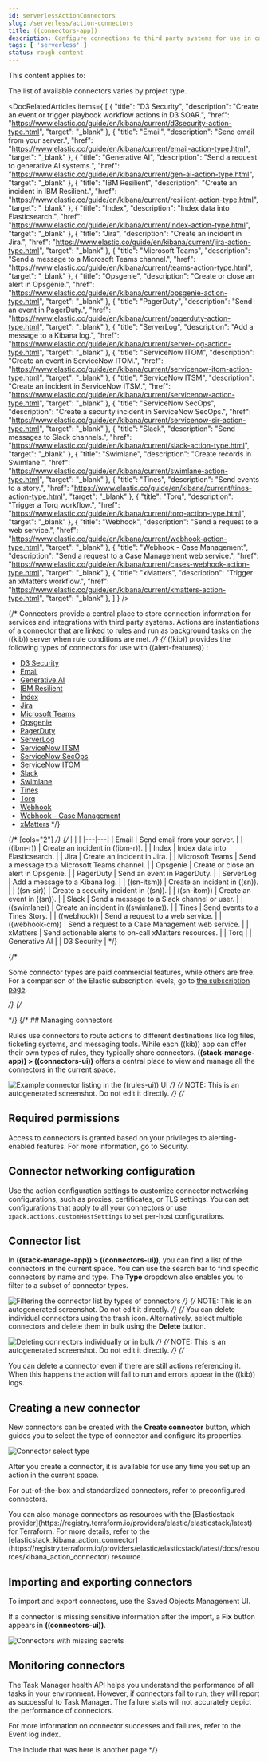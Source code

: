 ```yaml
---
id: serverlessActionConnectors
slug: /serverless/action-connectors
title: ((connectors-app))
description: Configure connections to third party systems for use in cases and rules.
tags: [ 'serverless' ]
status: rough content
---
```



<RoughContent />

This content applies to: <DocBadge template="elasticsearch" slug="/serverless/elasticsearch/what-is-elasticsearch-serverless" /> <DocBadge template="observability" slug="/serverless/observability/what-is-observability-serverless" /> <DocBadge template="security" slug="/serverless/security/what-is-security-serverless" /> 

The list of available connectors varies by project type.

<DocRelatedArticles
  items={
    [
      {
        "title": "D3 Security",
        "description": "Create an event or trigger playbook workflow actions in D3 SOAR.",
        "href": "https://www.elastic.co/guide/en/kibana/current/d3security-action-type.html",
        "target": "_blank"
      },
      {
        "title": "Email",
        "description": "Send email from your server.",
        "href": "https://www.elastic.co/guide/en/kibana/current/email-action-type.html",
        "target": "_blank"
      },
      {
        "title": "Generative AI",
        "description": "Send a request to generative AI systems.",
        "href": "https://www.elastic.co/guide/en/kibana/current/gen-ai-action-type.html",
        "target": "_blank"
      },
      {
        "title": "IBM Resilient",
        "description": "Create an incident in IBM Resilient.",
        "href": "https://www.elastic.co/guide/en/kibana/current/resilient-action-type.html",
        "target": "_blank"
      },
      {
        "title": "Index",
        "description": "Index data into Elasticsearch.",
        "href": "https://www.elastic.co/guide/en/kibana/current/index-action-type.html",
        "target": "_blank"
      },
      {
        "title": "Jira",
        "description": "Create an incident in Jira.",
        "href": "https://www.elastic.co/guide/en/kibana/current/jira-action-type.html",
        "target": "_blank"
      },
      {
        "title": "Microsoft Teams",
        "description": "Send a message to a Microsoft Teams channel.",
        "href": "https://www.elastic.co/guide/en/kibana/current/teams-action-type.html",
        "target": "_blank"
      },
      {
        "title": "Opsgenie",
        "description": "Create or close an alert in Opsgenie.",
        "href": "https://www.elastic.co/guide/en/kibana/current/opsgenie-action-type.html",
        "target": "_blank"
      },
      {
        "title": "PagerDuty",
        "description": "Send an event in PagerDuty.",
        "href": "https://www.elastic.co/guide/en/kibana/current/pagerduty-action-type.html",
        "target": "_blank"
      },
      {
        "title": "ServerLog",
        "description": "Add a message to a Kibana log.",
        "href": "https://www.elastic.co/guide/en/kibana/current/server-log-action-type.html",
        "target": "_blank"
      },
      {
        "title": "ServiceNow ITOM",
        "description": "Create an event in ServiceNow ITOM.",
        "href": "https://www.elastic.co/guide/en/kibana/current/servicenow-itom-action-type.html",
        "target": "_blank"
        },
      {
        "title": "ServiceNow ITSM",
        "description": "Create an incident in ServiceNow ITSM.",
        "href": "https://www.elastic.co/guide/en/kibana/current/servicenow-action-type.html",
        "target": "_blank"
      },
      {
        "title": "ServiceNow SecOps",
        "description": "Create a security incident in ServiceNow SecOps.",
        "href": "https://www.elastic.co/guide/en/kibana/current/servicenow-sir-action-type.html",
        "target": "_blank"
      },
      {
        "title": "Slack",
        "description": "Send messages to Slack channels.",
        "href": "https://www.elastic.co/guide/en/kibana/current/slack-action-type.html",
        "target": "_blank"
      },
      {
        "title": "Swimlane",
        "description": "Create records in Swimlane.",
        "href": "https://www.elastic.co/guide/en/kibana/current/swimlane-action-type.html",
        "target": "_blank"
      },
      {
        "title": "Tines",
        "description": "Send events to a story.",
        "href": "https://www.elastic.co/guide/en/kibana/current/tines-action-type.html",
        "target": "_blank"
      },
      {
        "title": "Torq",
        "description": "Trigger a Torq workflow.",
        "href": "https://www.elastic.co/guide/en/kibana/current/torq-action-type.html",
        "target": "_blank"
      },
      {
        "title": "Webhook",
        "description": "Send a request to a web service.",
        "href": "https://www.elastic.co/guide/en/kibana/current/webhook-action-type.html",
        "target": "_blank"
      },
      {
        "title": "Webhook - Case Management",
        "description": "Send a request to a Case Management web service.",
        "href": "https://www.elastic.co/guide/en/kibana/current/cases-webhook-action-type.html",
        "target": "_blank"
        },
      {
        "title": "xMatters",
        "description": "Trigger an xMatters workflow.",
        "href": "https://www.elastic.co/guide/en/kibana/current/xmatters-action-type.html",
        "target": "_blank"
      },
    ]
  }
/>

{/* Connectors provide a central place to store connection information for services and integrations with third party systems. 
Actions are instantiations of a connector that are linked to rules and run as background tasks on the ((kib)) server when rule conditions are met. */}
{/* ((kib)) provides the following types of connectors for use with ((alert-features)) :

- [D3 Security](((kibana-ref))/d3security-action-type.html)
- [Email](((kibana-ref))/email-action-type.html)
- [Generative AI](((kibana-ref))/gen-ai-action-type.html)
- [IBM Resilient](((kibana-ref))/resilient-action-type.html)
- [Index](((kibana-ref))/index-action-type.html)
- [Jira](((kibana-ref))/jira-action-type.html)
- [Microsoft Teams](((kibana-ref))/teams-action-type.html)
- [Opsgenie](((kibana-ref))/opsgenie-action-type.html)
- [PagerDuty](((kibana-ref))/pagerduty-action-type.html)
- [ServerLog](((kibana-ref))/server-log-action-type.html)
- [ServiceNow ITSM](((kibana-ref))/servicenow-action-type.html)
- [ServiceNow SecOps](((kibana-ref))/servicenow-sir-action-type.html)
- [ServiceNow ITOM](((kibana-ref))/servicenow-itom-action-type.html)
- [Slack](((kibana-ref))/slack-action-type.html)
- [Swimlane](((kibana-ref))/swimlane-action-type.html)
- [Tines](((kibana-ref))/tines-action-type.html)
- [Torq](((kibana-ref))/torq-action-type.html)
- [Webhook](((kibana-ref))/webhook-action-type.html)
- [Webhook - Case Management](((kibana-ref))/cases-webhook-action-type.html)
- [xMatters](((kibana-ref))/xmatters-action-type.html) */}

{/* [cols="2"] */}
{/* |  |  |
|---|---|
| <DocLink id="enKibanaEmailActionType">Email</DocLink> | Send email from your server. |
| <DocLink id="enKibanaResilientActionType">((ibm-r))</DocLink> | Create an incident in ((ibm-r)). |
| <DocLink id="enKibanaIndexActionType">Index</DocLink> | Index data into Elasticsearch. |
| <DocLink id="enKibanaJiraActionType">Jira</DocLink> | Create an incident in Jira. |
| <DocLink id="enKibanaTeamsActionType">Microsoft Teams</DocLink> | Send a message to a Microsoft Teams channel. |
| <DocLink id="enKibanaOpsgenieActionType">Opsgenie</DocLink> | Create or close an alert in Opsgenie. |
| <DocLink id="enKibanaPagerdutyActionType">PagerDuty</DocLink> | Send an event in PagerDuty. |
| <DocLink id="enKibanaServerLogActionType">ServerLog</DocLink> | Add a message to a Kibana log. |
| <DocLink id="enKibanaServicenowActionType">((sn-itsm))</DocLink> | Create an incident in ((sn)). |
| <DocLink id="enKibanaServicenowSirActionType">((sn-sir))</DocLink> | Create a security incident in ((sn)). |
| <DocLink id="enKibanaServicenowItomActionType">((sn-itom))</DocLink> | Create an event in ((sn)). |
| <DocLink id="enKibanaSlackActionType">Slack</DocLink> | Send a message to a Slack channel or user. |
| <DocLink id="enKibanaSwimlaneActionType">((swimlane))</DocLink> | Create an incident in ((swimlane)). |
| <DocLink id="enKibanaTinesActionType">Tines</DocLink> | Send events to a Tines Story. |
| <DocLink id="enKibanaWebhookActionType">((webhook))</DocLink> | Send a request to a web service. |
| <DocLink id="enKibanaCasesWebhookActionType">((webhook-cm))</DocLink> | Send a request to a Case Management web service. |
| <DocLink id="enKibanaXmattersActionType">xMatters</DocLink> | Send actionable alerts to on-call xMatters resources. |
| <DocLink id="enKibanaTorqActionType">Torq</DocLink> |
| <DocLink id="enKibanaGenAiActionType">Generative AI</DocLink> |
| <DocLink id="enKibanaD3securityActionType">D3 Security</DocLink> | */}

{/* <DocCallOut title="Note">

Some connector types are paid commercial features, while others are free.
For a comparison of the Elastic subscription levels, go to
[the subscription page](((subscriptions))).

</DocCallOut> */}
{/* 
<div id="connector-management"></div> */}
{/* 
## Managing connectors

Rules use connectors to route actions to different destinations like log files, ticketing systems, and messaging tools. While each ((kib)) app can offer their own types of rules, they typically share connectors. **((stack-manage-app)) > ((connectors-ui))** offers a central place to view and manage all the connectors in the current space.

![Example connector listing in the ((rules-ui)) UI](images/action-types/management-connectors-connector-listing.png) */}
{/* NOTE: This is an autogenerated screenshot. Do not edit it directly. */}
{/* 
## Required permissions

Access to connectors is granted based on your privileges to alerting-enabled
features. For more information, go to <DocLink id="enKibanaAlertingSetup" section="security">Security</DocLink>.

## Connector networking configuration

Use the <DocLink id="enKibanaAlertActionSettingsKb" section="action-settings">action configuration settings</DocLink> to customize connector networking configurations, such as proxies, certificates, or TLS settings. You can set configurations that apply to all your connectors or use `xpack.actions.customHostSettings` to set per-host configurations.

<div id="connectors-list"></div>

## Connector list

In **((stack-manage-app)) > ((connectors-ui))**, you can find a list of the connectors
in the current space. You can use the search bar to find specific connectors by
name and type. The **Type** dropdown also enables you to filter to a subset of
connector types.

![Filtering the connector list by types of connectors](images/action-types/management-connectors-connector-filter-by-type.png) */}
{/* NOTE: This is an autogenerated screenshot. Do not edit it directly. */}
{/* 
You can delete individual connectors using the trash icon. Alternatively, select
multiple connectors and delete them in bulk using the **Delete** button. 

![Deleting connectors individually or in bulk](images/action-types/management-connectors-connector-delete.png) */}
{/* NOTE: This is an autogenerated screenshot. Do not edit it directly. */}
{/* 
<DocCallOut title="Note">

You can delete a connector even if there are still actions referencing it.
When this happens the action will fail to run and errors appear in the ((kib)) logs.

</DocCallOut>

<div id="creating-new-connector"></div>

## Creating a new connector

New connectors can be created with the **Create connector** button, which guides
you to select the type of connector and configure its properties.

![Connector select type](images/action-types/management-connectors-connector-select-type.png)

After you create a connector, it is available for use any time you set up an
action in the current space.

For out-of-the-box and standardized connectors, refer to
<DocLink id="enKibanaPreConfiguredConnectors">preconfigured connectors</DocLink>.

<DocCallOut title="Tip">
You can also manage connectors as resources with the [Elasticstack provider](https://registry.terraform.io/providers/elastic/elasticstack/latest) for Terraform.
For more details, refer to the [elasticstack_kibana_action_connector](https://registry.terraform.io/providers/elastic/elasticstack/latest/docs/resources/kibana_action_connector) resource.
</DocCallOut>

<div id="importing-and-exporting-connectors"></div>

## Importing and exporting connectors

To import and export connectors, use the
<DocLink id="enKibanaManagingSavedObjects">Saved Objects Management UI</DocLink>.

<DocImage size="l" url="images/action-types/management-connectors-connectors-import-banner.png" alt="Connectors import banner" />

If a connector is missing sensitive information after the import, a **Fix**
button appears in **((connectors-ui))**.

![Connectors with missing secrets](images/action-types/management-connectors-connectors-with-missing-secrets.png)

<div id="monitoring-connectors"></div>

## Monitoring connectors

The <DocLink id="enKibanaTaskManagerHealthMonitoring">Task Manager health API</DocLink> helps you understand the performance of all tasks in your environment.
However, if connectors fail to run, they will report as successful to Task Manager. The failure stats will not
accurately depict the performance of connectors.

For more information on connector successes and failures, refer to the <DocLink id="enKibanaEventLogIndex">Event log index</DocLink>.

The include that was here is another page */}
